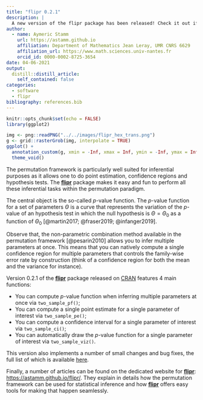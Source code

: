 ```yaml
---
title: "flipr 0.2.1"
description: |
  A new version of the flipr package has been released! Check it out if you are looking for a consistent, robust and easy way of doing permutation inference.
author:
  - name: Aymeric Stamm
    url: https://astamm.github.io
    affiliation: Department of Mathematics Jean Leray, UMR CNRS 6629
    affiliation_url: https://www.math.sciences.univ-nantes.fr
    orcid_id: 0000-0002-8725-3654
date: 04-06-2021
output:
  distill::distill_article:
    self_contained: false
categories:
  - software
  - flipr
bibliography: references.bib
---
```


```r
knitr::opts_chunk$set(echo = FALSE)
library(ggplot2)
```

```r
img <- png::readPNG("../../images/flipr_hex_trans.png")
g <- grid::rasterGrob(img, interpolate = TRUE)
ggplot() +
  annotation_custom(g, xmin = -Inf, xmax = Inf, ymin = -Inf, ymax = Inf) + 
  theme_void()
```

The permutation framework is particularly well suited for inferential
purposes as it allows one to do point estimation, confidence regions and
hypothesis tests. The [**flipr**](https://astamm.github.io/flipr/)
package makes it easy and fun to perform all these inferential tasks
within the permutation paradigm.

The central object is the so-called $p$-value function. The $p$-value
function for a set of parameters $\Theta$ is a curve that represents the
variation of the $p$-value of an hypothesis test in which the null
hypothesis is $\Theta = \Theta_0$ as a function of $\Theta_0$
[@martin2017; @fraser2019; @infanger2019].

Observe that, the non-parametric combination method available in the
permutation framework [@pesarin2010] allows you to infer multiple
parameters at once. This means that you can natively compute a single
confidence region for multiple parameters that controls the family-wise
error rate by construction (think of a confidence region for both the
mean and the variance for instance).

Version 0.2.1 of the [**flipr**](https://astamm.github.io/flipr/)
package released on
[CRAN](https://cran.r-project.org/web/packages/flipr/index.html)
features $4$ main functions:

-   You can compute $p$-value function when inferring multiple
    parameters at once via `two_sample_pf()`;
-   You can compute a single point estimate for a single parameter of
    interest via `two_sample_pe()`;
-   You can compute a confidence interval for a single parameter of
    interest via `two_sample_ci()`;
-   You can automatically draw the $p$-value function for a single
    parameter of interest via `two_sample_viz()`.

This version also implements a number of small changes and bug fixes,
the full list of which is available
[here](https://astamm.github.io/flipr/news/index.html).

Finally, a number of articles can be found on the dedicated website for
[**flipr**](https://astamm.github.io/flipr/):
<https://astamm.github.io/flipr/>. They explain in details how the
permutation framework can be used for statistical inference and how
[**flipr**](https://astamm.github.io/flipr/) offers easy tools for
making that happen seamlessly.
